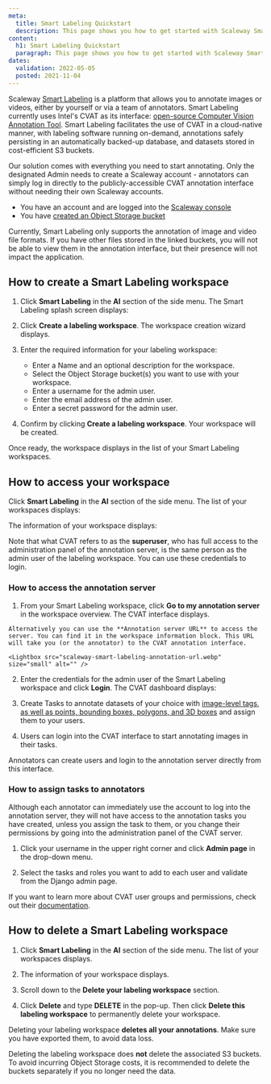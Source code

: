 ```yaml
---
meta:
  title: Smart Labeling Quickstart
  description: This page shows you how to get started with Scaleway Smart Labeling.
content:
  h1: Smart Labeling Quickstart
  paragraph: This page shows you how to get started with Scaleway Smart Labeling.
dates:
  validation: 2022-05-05
  posted: 2021-11-04
---
```


Scaleway [Smart Labeling](https://www.scaleway.com/en/betas/#smartlabeling) is a platform that allows you to annotate images or videos, either by yourself or via a team of annotators. Smart Labeling currently uses Intel's CVAT as its interface: [open-source Computer Vision Annotation Tool](https://github.com/openvinotoolkit/cvat). Smart Labeling facilitates the use of CVAT in a cloud-native manner, with labeling software running on-demand, annotations safely persisting in an automatically backed-up database, and datasets stored in cost-efficient S3 buckets.

Our solution comes with everything you need to start annotating. Only the designated Admin needs to create a Scaleway account - annotators can simply log in directly to the publicly-accessible CVAT annotation interface without needing their own Scaleway accounts.

<Message type="requirement">

  - You have an account and are logged into the [Scaleway console](https://console.scaleway.com) 
  - You have [created an Object Storage bucket](/storage/object/quickstart/)

</Message>

<Message type="note">

Currently, Smart Labeling only supports the annotation of image and video file formats. If you have other files stored in the linked buckets, you will not be able to view them in the annotation interface, but their presence will not impact the application.

</Message>

## How to create a Smart Labeling workspace

1. Click **Smart Labeling** in the **AI** section of the side menu. The Smart Labeling splash screen displays:

  <Lightbox src="scaleway-smart-labeling-splash.webp" alt="" />

2. Click **Create a labeling workspace**. The workspace creation wizard displays.

3. Enter the required information for your labeling workspace:
    * Enter a Name and an optional description for the workspace.
    * Select the Object Storage bucket(s) you want to use with your workspace.
    * Enter a username for the admin user.
    * Enter the email address of the admin user.
    * Enter a secret password for the admin user.

4. Confirm by clicking **Create a labeling workspace**. Your workspace will be created.

Once ready, the workspace displays in the list of your Smart Labeling workspaces.

## How to access your workspace

Click **Smart Labeling** in the **AI** section of the side menu. The list of your workspaces displays:

  <Lightbox src="scaleway-smart-labeling-list.webp" alt="" />

The information of your workspace displays:

  <Lightbox src="scaleway-smart-labeling-workspace.webp" alt="" />

  <Message type="tip">

  Note that what CVAT refers to as the **superuser**, who has full access to the administration panel of the annotation server, is the same person as the admin user of the labeling workspace. You can use these credentials to login.

  </Message>

### How to access the annotation server

1. From your Smart Labeling workspace, click **Go to my annotation server** in the workspace overview. The CVAT interface displays. 

  <Message type="tip">

    Alternatively you can use the **Annotation server URL** to access the server. You can find it in the workspace information block. This URL will take you (or the annotator) to the CVAT annotation interface. 

    <Lightbox src="scaleway-smart-labeling-annotation-url.webp" size="small" alt="" />

  </Message>

2. Enter the credentials for the admin user of the Smart Labeling workspace and click **Login**. The CVAT dashboard displays:

  <Lightbox src="scaleway-smart-labeling-dashboard.webp" alt="" />

3. Create Tasks to annotate datasets of your choice with [image-level tags, as well as points, bounding boxes, polygons, and 3D boxes](https://github.com/openvinotoolkit/openvino) and assign them to your users.

4. Users can login into the CVAT interface to start annotating images in their tasks.

  <Message type="important">

  Annotators can create users and login to the annotation server directly from this interface. 

  </Message>

### How to assign tasks to annotators

Although each annotator can immediately use the account to log into the annotation server, they will not have access to the annotation tasks you have created, unless you assign the task to them, or you change their permissions by going into the administration panel of the CVAT server.

1. Click your username in the upper right corner and click **Admin page** in the drop-down menu.

2. Select the tasks and roles you want to add to each user and validate from the Django admin page.

  <Message type="tip">

  If you want to learn more about CVAT user groups and permissions, check out their [documentation](https://github.com/openvinotoolkit/openvino). 

  </Message>

## How to delete a Smart Labeling workspace

1. Click **Smart Labeling** in the **AI** section of the side menu. The list of your workspaces displays.

2. The information of your workspace displays.

3. Scroll down to the **Delete your labeling workspace** section. 

4. Click **Delete** and type **DELETE** in the pop-up. Then click **Delete this labeling workspace** to permanently delete your workspace.

  <Message type="important">

  Deleting your labeling workspace **deletes all your annotations**. Make sure you have exported them, to avoid data loss.

  </Message>

  <Message type="note">

  Deleting the labeling workspace does **not** delete the associated S3 buckets. To avoid incurring Object Storage costs, it is recommended to delete the buckets separately if you no longer need the data.

  </Message>
